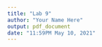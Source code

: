 ```yaml
---
title: "Lab 9"
author: "Your Name Here"
output: pdf_document
date: "11:59PM May 10, 2021"
---
```



